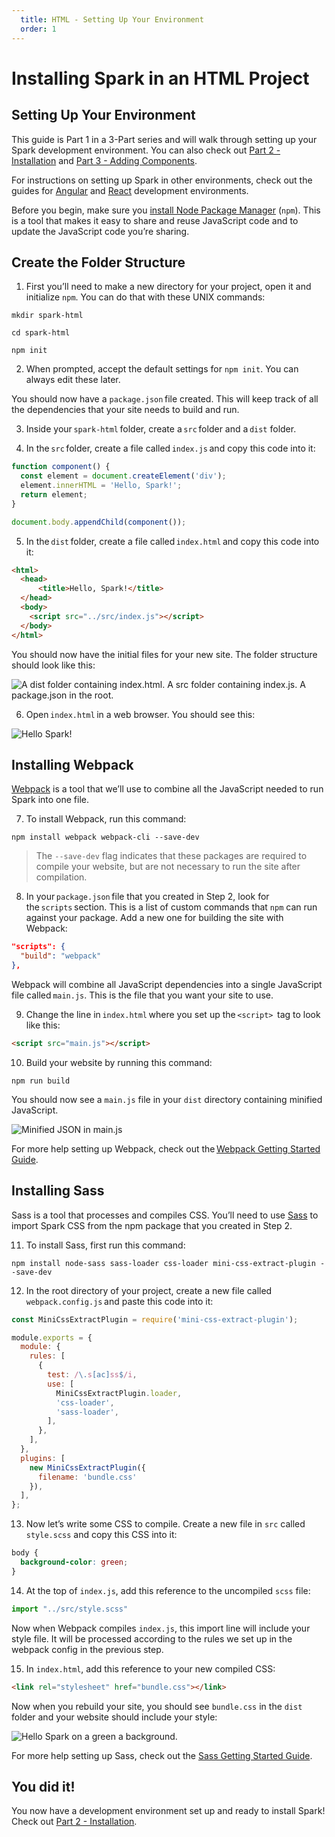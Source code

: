 ```yaml
---
  title: HTML - Setting Up Your Environment
  order: 1
---
```



# Installing Spark in an HTML Project
## Setting Up Your Environment

This guide is Part 1 in a 3-Part series and will walk through setting up your Spark
development environment. You can also check out [Part 2 - Installation](/installing-spark/html-installation) and
[Part 3 - Adding Components](/installing-spark/html-add-components).

For instructions on setting up Spark in other environments, check out the guides for
[Angular](/installing-spark/angular) and [React](/installing-spark/react) development environments.

Before you begin, make sure you <a href="https://www.npmjs.com/get-npm" target="_blank">install Node Package Manager</a>
(`npm`). This is a tool that makes it easy to share and reuse
JavaScript code and to update the JavaScript code you’re sharing.

## Create the Folder Structure

1. First you’ll need to make a new directory for your project, open it
and initialize `npm`. You can do that with these UNIX commands:

``` shell
mkdir spark-html

cd spark-html

npm init
```

2. When prompted, accept the default settings for `npm init`. You
can always edit these later.

You should now have a `package.json` file created. This will keep track
of all the dependencies that your site needs to build and run.

3. Inside your `spark-html` folder, create a `src` folder and a `dist` folder.

4. In the `src` folder, create a file called `index.js` and copy this code into
it:

``` javascript
function component() {
  const element = document.createElement('div');
  element.innerHTML = 'Hello, Spark!';
  return element;
}

document.body.appendChild(component());
```

5. In the `dist` folder, create a file called `index.html` and copy this code
into it:

``` html
<html>
  <head>
      <title>Hello, Spark!</title>
  </head>
  <body>
    <script src="../src/index.js"></script>
  </body>
</html>
```

You should now have the initial files for your new site. The folder
structure should look like this:

<div class="sprk-u-Measure">
  <img
    class="sprk-u-mbm"
    style="margin: auto; display: block;"
    src={folderStructure}
    alt="A dist folder containing index.html. A src folder containing index.js. A package.json in the root."/>
</div>

6. Open `index.html` in a web browser. You should see this:

<div class="sprk-u-Measure">
  <img
    class="sprk-u-mbm"
    style="margin: auto; display: block;"
    src={helloSpark}
    alt="Hello Spark!"/>
</div>

## Installing Webpack

<a href="https://webpack.js.org/" target="_blank">Webpack</a> is a tool that we’ll use to
combine all the JavaScript needed to run Spark into one file.

7. To install Webpack, run this command:

```
npm install webpack webpack-cli --save-dev
```

> The `--save-dev` flag indicates that these packages are required
to compile your website, but are not necessary to run the site
after compilation.

8. In your `package.json` file that you created in Step 2, look for
the `scripts` section. This is a list of custom commands that `npm`
can run against your package. Add a new one for building the site
with Webpack:

``` json
"scripts": {
  "build": "webpack"
},
```

Webpack will combine all JavaScript dependencies into a single
JavaScript file called `main.js`. This is the file that you want
your site to use.

9. Change the line in `index.html` where you set up the `<script>` 
tag to look like this:

``` html
<script src="main.js"></script>
```

10. Build your website by running this command:

``` shell
npm run build
```

You should now see a `main.js` file in your `dist` directory
containing minified JavaScript.

<div class="sprk-u-Measure">
  <img
    class="sprk-u-mbm"
    style="margin: auto; display: block;"
    src={bundledJs}
    alt="Minified JSON in main.js"/>
</div>

For more help setting up Webpack, check out the <a href="https://webpack.js.org/guides/getting-started/" target="_blank">Webpack Getting Started Guide</a>.

## Installing Sass

Sass is a tool that processes and compiles CSS. You’ll need to use <a href="https://sass-lang.com/" target="_blank">Sass</a>
to import Spark CSS from the npm package that you created in Step 2.

11. To install Sass, first run this command:

```
npm install node-sass sass-loader css-loader mini-css-extract-plugin --save-dev
```

12. In the root directory of your project, create a new file called
`webpack.config.js` and paste this code into it:

``` javascript
const MiniCssExtractPlugin = require('mini-css-extract-plugin');

module.exports = {
  module: {
    rules: [
      {
        test: /\.s[ac]ss$/i,
        use: [
          MiniCssExtractPlugin.loader,
          'css-loader',
          'sass-loader',
        ],
      },
    ],
  },
  plugins: [
    new MiniCssExtractPlugin({
      filename: 'bundle.css'
    }),
  ],
};
```

13. Now let’s write some CSS to compile. Create a new file in `src`
called `style.scss` and copy this CSS into it:

``` css
body {
  background-color: green;
}
```

14. At the top of `index.js`, add this reference to the uncompiled `scss`
file:

``` javascript
import "../src/style.scss"
```

Now when Webpack compiles `index.js`, this import line will include
your style file. It will be processed according to the rules
we set up in the webpack config in the previous step.

15. In `index.html`, add this reference to your new compiled CSS:

``` html
<link rel="stylesheet" href="bundle.css"></link>
```

Now when you rebuild your site, you should see `bundle.css` in the
`dist` folder and your website should include your style:

<div class="sprk-u-Measure">
  <img
    class="sprk-u-mbm"
    style="margin: auto; display: block;"
    src={greenBg}
    alt="Hello Spark on a green a background."/>
</div>

For more help setting up Sass, check out the <a href="https://sass-lang.com/guide" target="_blank">Sass Getting Started Guide</a>.

## You did it!

You now have a development environment set up and ready to install Spark!
Check out [Part 2 - Installation](/installing-spark/html-installation).
